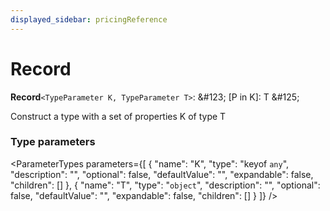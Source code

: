 ```yaml
---
displayed_sidebar: pricingReference
---
```



# Record

 **Record**`<TypeParameter K, TypeParameter T>`: \&#123; [P in K]: T \&#125;

Construct a type with a set of properties K of type T

### Type parameters

<ParameterTypes parameters={[
  {
    "name": "K",
    "type": "keyof `any`",
    "description": "",
    "optional": false,
    "defaultValue": "",
    "expandable": false,
    "children": []
  },
  {
    "name": "T",
    "type": "`object`",
    "description": "",
    "optional": false,
    "defaultValue": "",
    "expandable": false,
    "children": []
  }
]} />

